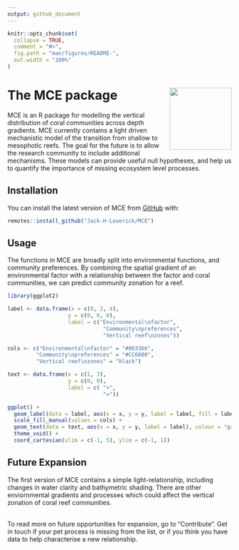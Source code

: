 ```yaml
---
output: github_document
---
```


<!-- README.md is generated from README.Rmd. Please edit that file -->

```r
knitr::opts_chunk$set(
  collapse = TRUE,
  comment = "#>",
  fig.path = "man/figures/README-",
  out.width = "100%"
)
```

# The MCE package <a href='https:/jack-h-laverick.github.io/MCE'><img src='man/figures/logo.png' align="right" height="139" /></a>

<!-- badges: start -->
<!-- badges: end -->

MCE is an R package for modelling the vertical distribution of coral communities across depth gradients. MCE currently contains a light driven
mechanistic model of the transition from shallow to mesophotic reefs. The goal for the future is to allow the research community to include additional mechanisms. These models can provide useful null hypotheses, and help us to quantify the importance of missing ecosystem level processes.

## Installation

You can install the latest version of MCE from [GitHub](https://github.com/) with:

``` r
remotes::install_github("Jack-H-Laverick/MCE")
```
## Usage

The functions in MCE are broadly split into environmental functions, and community preferences. By combining the spatial gradient of an environmental factor with a relationship between the factor and coral communities, we can predict community zonation for a reef.

```r

library(ggplot2)

label <- data.frame(x = c(0, 2, 4),
                   y = c(0, 0, 0),
                   label = c("Environmental\nfactor",
                              "Community\npreferences",
                              "Vertical reef\nzones"))

cols <- c("Environmental\nfactor" = "#003366",
         "Community\npreferences" = "#CC6600",
         "Vertical reef\nzones" = "black")

text <- data.frame(x = c(1, 3),
                   y = c(0, 0),
                   label = c( "+",
                              "="))

ggplot() +
  geom_label(data = label, aes(x = x, y = y, label = label, fill = label), colour = "white", show.legend = F, label.r = unit(1, "lines"), label.padding = unit(1, "lines"), label.size = unit(5, "mm")) +
  scale_fill_manual(values = cols) +
  geom_text(data = text, aes(x = x, y = y, label = label), colour = "gray", size = 15, fontface = "italic") +
  theme_void() +
  coord_cartesian(xlim = c(-1, 5), ylim = c(-1, 1))


```

## Future Expansion

The first version of MCE contains a simple light-relationship, including changes in water clarity and bathymetric shading. There are other enviornmental gradients and processes which could affect the vertical zonation of coral reef communities. 

<br>
To read more on future opportunities for expansion, go to "Contribute". Get in touch if your pet process is missing from the list, or if you think you have data to help characterise a new relationship. 
